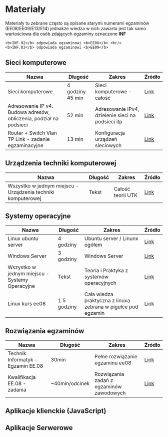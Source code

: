 
# Materiały

<Callout>
	Materiały tu zebrane często są opisane starymi numerami egzaminów
	(EE08/EE09/E13/E14) jednakże wiedza w nich zawarta jest tak samo wartościowa
	dla osób zdających egzaminy oznaczone <b>INF</b>

    <b>INF.02</b> odpowiada egzaminowi <b>EE08</b> <br/>
    <b>INF.03</b> odpowiada egzaminowi <b>EE09</b>

</Callout>

## Sieci komputerowe

| Nazwa                                                              | Długość          | Zakres                                            | Źródło                                                                           |
| ------------------------------------------------------------------ | ---------------- | ------------------------------------------------- | -------------------------------------------------------------------------------- |
| Sieci komputerowe                                                  | 4 godziny 45 min | Sieci komputerowe - całość                        | [Link](https://www.youtube.com/playlist?list=PLOYHgt8dIdoz2fyn0gv4fs2t4tayalsh3) |
| Adresowanie IP v4. Budowa adresów, obliczenia, podział na podsieci | 52 min           | Adresowanie IPv4, dzielenie sieci na podsieci itp | [Link](https://www.youtube.com/watch?v=t3IceGlTjig)                              |
| Router + Switch Vlan TP Link - zadanie egzaminacyjne               | 13 min           | Konfiguracja urządzeń sieciowych                  | [Link](https://youtu.be/8Zc_sx7R8Vk?list=PLPt1tiollhgdmuAA8_xnnyEhcM81Yj-Yt)     |

## Urządzenia techniki komputerowej

| Nazwa                                                        | Długość | Zakres            | Źródło                                                                               |
| ------------------------------------------------------------ | ------- | ----------------- | ------------------------------------------------------------------------------------ |
| Wszystko w jednym miejscu - Urządzenia techniki komputerowej | Tekst   | Całość teorii UTK | [Link](https://allinonebyplucek.blogspot.com/p/spis-tresci-urzadzenia-techniki.html) |

## Systemy operacyjne

| Nazwa                                          | Długość     | Zakres                                                        | Źródło                                                                              |
| ---------------------------------------------- | ----------- | ------------------------------------------------------------- | ----------------------------------------------------------------------------------- |
| Linux ubuntu server                            | 4 godziny   | Ubuntu server / Linunx ogółem                                 | [Link](https://www.youtube.com/playlist?list=PLOYHgt8dIdozjwTQRGh9mvLDZ2TCAgDh3)    |
| Windows Server                                 | 3 godziny   | Windows Server                                                | [Link](https://www.youtube.com/playlist?list=PLOYHgt8dIdow0KnlFOinX3MDcMb6ymuF9)    |
| Wszystko w jednym miejscu - Systemy Operacyjne | Tekst       | Teoria i Praktyka z systemów operacyjnych                     | [Link](https://allinonebyplucek.blogspot.com/p/spis-tresci-systemy-operacyjne.html) |
| Linux kurs ee08                                | 1.5 godziny | Cała wiedza praktyczna z linuxa zebrana w pigułce pod egzamin | [Link](https://www.youtube.com/watch?v=e2cqBJJCCGs)                                 |

## Rozwiązania egzaminów

| Nazwa                              | Długość        | Zakres                                   | Źródło                                                                  |
| ---------------------------------- | -------------- | ---------------------------------------- | ----------------------------------------------------------------------- |
| Technik Informatyk - Egzamin EE.08 | 30min          | Pełne rozwiązanie egzaminu ee08          | [Link](https://youtu.be/KLulWc29Zvw)                                    |
| Kwalifikacja EE.08 - zadania       | ~40min/odcinek | Rozwiązania zadań z egzaminów zawodowych | [Link](https://www.youtube.com/channel/UCuEmQG4SF-5l4wwZGOqm5xQ/videos) |

## Aplikacje klienckie (JavaScript)

## Aplikacje Serwerowe
